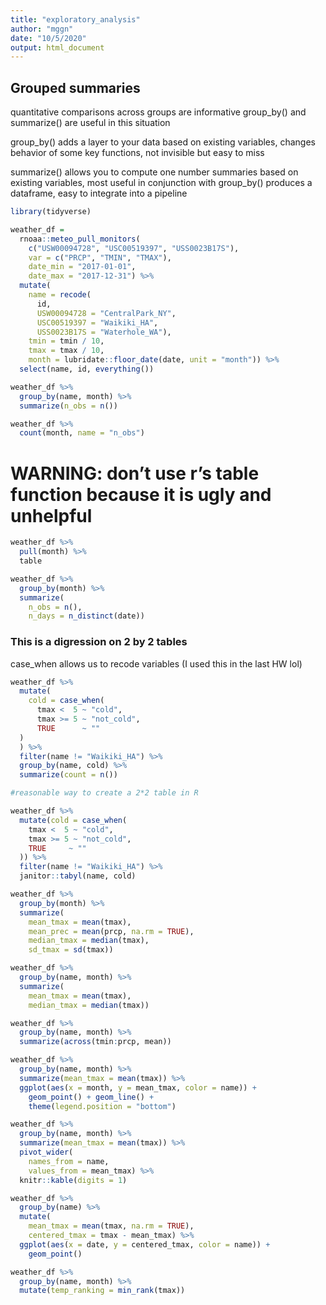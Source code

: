```yaml
---
title: "exploratory_analysis"
author: "mggn"
date: "10/5/2020"
output: html_document
---
```


## Grouped summaries
quantitative comparisons across groups are informative
group_by() and summarize() are useful in this situation

group_by() adds a layer to your data based on existing variables,
changes behavior of some key functions, not invisible but easy to miss

summarize() allows you to compute one number summaries based on existing variables,
most useful in conjunction with group_by()
produces a dataframe, easy to integrate into a pipeline

```r
library(tidyverse)

weather_df =  
  rnoaa::meteo_pull_monitors(
    c("USW00094728", "USC00519397", "USS0023B17S"),
    var = c("PRCP", "TMIN", "TMAX"), 
    date_min = "2017-01-01",
    date_max = "2017-12-31") %>%
  mutate(
    name = recode(
      id, 
      USW00094728 = "CentralPark_NY", 
      USC00519397 = "Waikiki_HA",
      USS0023B17S = "Waterhole_WA"),
    tmin = tmin / 10,
    tmax = tmax / 10,
    month = lubridate::floor_date(date, unit = "month")) %>%
  select(name, id, everything())
```

```r
weather_df %>%
  group_by(name, month) %>%
  summarize(n_obs = n())
```

```r
weather_df %>%
  count(month, name = "n_obs")
```

# WARNING: don't use r's table function because it is ugly and unhelpful

```r
weather_df %>%
  pull(month) %>% 
  table
```


```r
weather_df %>%
  group_by(month) %>%
  summarize(
    n_obs = n(),
    n_days = n_distinct(date))
```
### This is a digression on 2 by 2 tables

case_when allows us to recode variables
(I used this in the last HW lol)

```r

weather_df %>% 
  mutate(
    cold = case_when(
      tmax <  5 ~ "cold",
      tmax >= 5 ~ "not_cold",
      TRUE      ~ ""
  )
  ) %>% 
  filter(name != "Waikiki_HA") %>% 
  group_by(name, cold) %>% 
  summarize(count = n())
```

```r
#reasonable way to create a 2*2 table in R

weather_df %>% 
  mutate(cold = case_when(
    tmax <  5 ~ "cold",
    tmax >= 5 ~ "not_cold",
    TRUE     ~ ""
  )) %>% 
  filter(name != "Waikiki_HA") %>% 
  janitor::tabyl(name, cold)
```

```r

weather_df %>%
  group_by(month) %>%
  summarize(
    mean_tmax = mean(tmax),
    mean_prec = mean(prcp, na.rm = TRUE),
    median_tmax = median(tmax),
    sd_tmax = sd(tmax))
```

```r
weather_df %>%
  group_by(name, month) %>%
  summarize(
    mean_tmax = mean(tmax),
    median_tmax = median(tmax))
```
    
```r
weather_df %>%
  group_by(name, month) %>%
  summarize(across(tmin:prcp, mean))
```
  
```r
weather_df %>%
  group_by(name, month) %>%
  summarize(mean_tmax = mean(tmax)) %>%
  ggplot(aes(x = month, y = mean_tmax, color = name)) + 
    geom_point() + geom_line() + 
    theme(legend.position = "bottom")
```
    
```r
weather_df %>%
  group_by(name, month) %>%
  summarize(mean_tmax = mean(tmax)) %>% 
  pivot_wider(
    names_from = name,
    values_from = mean_tmax) %>% 
  knitr::kable(digits = 1)
```

```r
  
weather_df %>%
  group_by(name) %>%
  mutate(
    mean_tmax = mean(tmax, na.rm = TRUE),
    centered_tmax = tmax - mean_tmax) %>% 
  ggplot(aes(x = date, y = centered_tmax, color = name)) + 
    geom_point()

```

```r
weather_df %>%
  group_by(name, month) %>%
  mutate(temp_ranking = min_rank(tmax))
```


